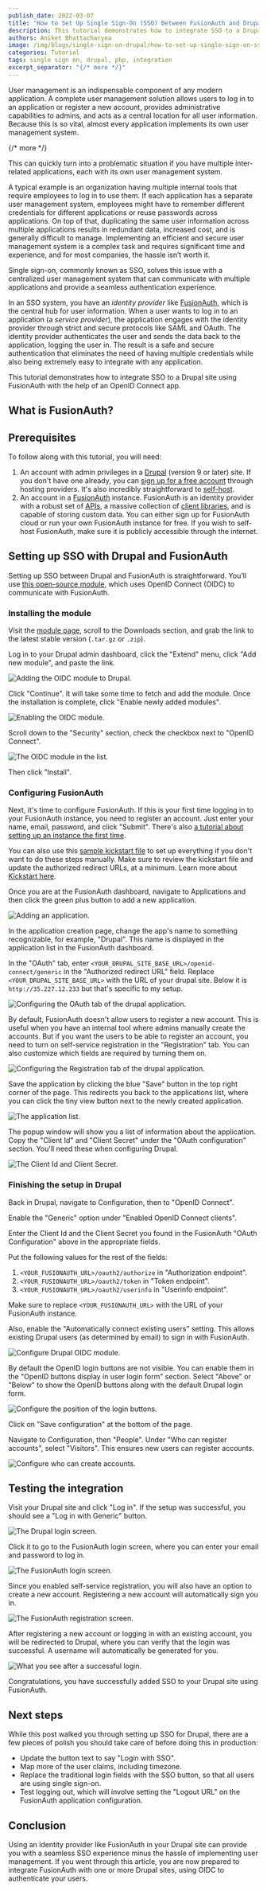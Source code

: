 ```yaml
---
publish_date: 2022-03-07 
title: "How to Set Up Single Sign-On (SSO) Between FusionAuth and Drupal"
description: This tutorial demonstrates how to integrate SSO to a Drupal site using FusionAuth with the help of an OpenID Connect app.
authors: Aniket Bhattacharyea
image: /img/blogs/single-sign-on-drupal/how-to-set-up-single-sign-on-sso-between-fusionauth-and-drupal.png
categories: Tutorial
tags: single sign on, drupal, php, integration
excerpt_separator: "{/* more */}"
---
```


User management is an indispensable component of any modern application. A complete user management solution allows users to log in to an application or register a new account, provides administrative capabilities to admins, and acts as a central location for all user information. Because this is so vital, almost every application implements its own user management system. 

{/* more */}

This can quickly turn into a problematic situation if you have multiple inter-related applications, each with its own user management system.

A typical example is an organization having multiple internal tools that require employees to log in to use them. If each application has a separate user management system, employees might have to remember different credentials for different applications or reuse passwords across applications. On top of that, duplicating the same user information across multiple applications results in redundant data, increased cost, and is generally difficult to manage. Implementing an efficient and secure user management system is a complex task and requires significant time and experience, and for most companies, the hassle isn’t worth it.

Single sign-on, commonly known as SSO, solves this issue with a centralized user management system that can communicate with multiple applications and provide a seamless authentication experience.

In an SSO system, you have an *identity provider* like [FusionAuth](/), which is the central hub for user information. When a user wants to log in to an application (a *service provider*), the application engages with the identity provider through strict and secure protocols like SAML and OAuth. The identity provider authenticates the user and sends the data back to the application, logging the user in. The result is a safe and secure authentication that eliminates the need of having multiple credentials while also being extremely easy to integrate with any application.

This tutorial demonstrates how to integrate SSO to a Drupal site using FusionAuth with the help of an OpenID Connect app.

## What is FusionAuth?

<WhatIsFusionAuth />

## Prerequisites

To follow along with this tutorial, you will need:

1. An account with admin privileges in a [Drupal](https://www.drupal.org/) (version 9 or later) site. If you don't have one already, you can [sign up for a free account](https://www.drupal.org/try-drupal) through hosting providers. It's also incredibly straightforward to [self-host](https://www.drupal.org/download).
2. An account in a [FusionAuth](/) instance. FusionAuth is an identity provider with a robust set of [APIs](/docs/apis/), a massive collection of [client libraries](/docs/sdks/), and is capable of storing custom data. You can either sign up for FusionAuth cloud or run your own FusionAuth instance for free. If you wish to self-host FusionAuth, make sure it is publicly accessible through the internet.

## Setting up SSO with Drupal and FusionAuth

Setting up SSO between Drupal and FusionAuth is straightforward. You’ll use [this open-source module](https://www.drupal.org/project/openid_connect), which uses OpenID Connect (OIDC) to communicate with FusionAuth.

### Installing the module

Visit the [module page](https://www.drupal.org/project/openid_connect), scroll to the Downloads section, and grab the link to the latest stable version (`.tar.gz` or `.zip`).

Log in to your Drupal admin dashboard, click the "Extend" menu, click "Add new module", and paste the link.

![Adding the OIDC module to Drupal.](/img/blogs/single-sign-on-drupal/add-oidc-module-to-drupal.png)

Click "Continue". It will take some time to fetch and add the module. Once the installation is complete, click "Enable newly added modules".

![Enabling the OIDC module.](/img/blogs/single-sign-on-drupal/enabling-modules.png)

Scroll down to the "Security" section, check the checkbox next to "OpenID Connect".

![The OIDC module in the list.](/img/blogs/single-sign-on-drupal/oidc-module-in-list.png)

Then click "Install".

### Configuring FusionAuth

Next, it's time to configure FusionAuth. If this is your first time logging in to your FusionAuth instance, you need to register an account. Just enter your name, email, password, and click "Submit". There's also [a tutorial about setting up an instance the first time](/docs/get-started/download-and-install/setup-wizard).

You can also use this [sample kickstart file](https://github.com/FusionAuth/fusionauth-example-kickstart/blob/main/example-apps/drupal-sso.json) to set up everything if you don't want to do these steps manually. Make sure to review the kickstart file and update the authorized redirect URLs, at a minimum. Learn more about [Kickstart here](/docs/get-started/download-and-install/development/kickstart).

Once you are at the FusionAuth dashboard, navigate to <Breadcrumb>Applications</Breadcrumb> and then click the green plus button to add a new application.

![Adding an application.](/img/blogs/single-sign-on-drupal/add-application.png)

In the application creation page, change the app's name to something recognizable, for example, "Drupal". This name is displayed in the application list in the FusionAuth dashboard.

In the "OAuth" tab, enter `<YOUR_DRUPAL_SITE_BASE_URL>/openid-connect/generic` in the "Authorized redirect URL" field. Replace `<YOUR_DRUPAL_SITE_BASE_URL>` with the URL of your drupal site. Below it is `http://35.227.12.233` but that's specific to my setup.

![Configuring the OAuth tab of the drupal application.](/img/blogs/single-sign-on-drupal/add-application-oauth-tab.png)

By default, FusionAuth doesn't allow users to register a new account. This is useful when you have an internal tool where admins manually create the accounts. But if you want the users to be able to register an account, you need to turn on self-service registration in the "Registration" tab. You can also customize which fields are required by turning them on.

![Configuring the Registration tab of the drupal application.](/img/blogs/single-sign-on-drupal/add-application-registration-tab.png)

Save the application by clicking the blue "Save" button in the top right corner of the page. This redirects you back to the applications list, where you can click the tiny view button next to the newly created application.

![The application list.](/img/blogs/single-sign-on-drupal/view-application-list.png)

The popup window will show you a list of information about the application. Copy the "Client Id" and "Client Secret" under the "OAuth configuration" section. You'll need these when configuring Drupal.

![The Client Id and Client Secret.](/img/blogs/single-sign-on-drupal/view-application-details.png)

### Finishing the setup in Drupal

Back in Drupal, navigate to <Breadcrumb>Configuration</Breadcrumb>, then to "OpenID Connect".

Enable the "Generic" option under "Enabled OpenID Connect clients".

Enter the Client Id and the Client Secret you found in the FusionAuth "OAuth Configuration" above in the appropriate fields.

Put the following values for the rest of the fields:

1. `<YOUR_FUSIONAUTH_URL>/oauth2/authorize` in "Authorization endpoint".
2. `<YOUR_FUSIONAUTH_URL>/oauth2/token` in "Token endpoint".
3. `<YOUR_FUSIONAUTH_URL>/oauth2/userinfo` in "Userinfo endpoint".

Make sure to replace `<YOUR_FUSIONAUTH_URL>` with the URL of your FusionAuth instance.

Also, enable the "Automatically connect existing users" setting. This allows existing Drupal users (as determined by email) to sign in with FusionAuth.

![Configure Drupal OIDC module.](/img/blogs/single-sign-on-drupal/configure-drupal-oidc.png)

By default the OpenID login buttons are not visible. You can enable them in the "OpenID buttons display in user login form" section. Select "Above" or "Below" to show the OpenID buttons along with the default Drupal login form.

![Configure the position of the login buttons.](/img/blogs/single-sign-on-drupal/login-button-position.png)

Click on "Save configuration" at the bottom of the page.

Navigate to <Breadcrumb>Configuration</Breadcrumb>, then "People". Under "Who can register accounts", select "Visitors". This ensures new users can register accounts.

![Configure who can create accounts.](/img/blogs/single-sign-on-drupal/drupal-create-accounts-setting.png)

## Testing the integration

Visit your Drupal site and click "Log in". If the setup was successful, you should see a "Log in with Generic" button.

![The Drupal login screen.](/img/blogs/single-sign-on-drupal/drupal-login-page.png)

Click it to go to the FusionAuth login screen, where you can enter your email and password to log in.

![The FusionAuth login screen.](/img/blogs/single-sign-on-drupal/fusionauth-login-screen.png)

Since you enabled self-service registration, you will also have an option to create a new account. Registering a new account will automatically sign you in.

![The FusionAuth registration screen.](/img/blogs/single-sign-on-drupal/fusionauth-registration-screen.png)

After registering a new account or logging in with an existing account, you will be redirected to Drupal, where you can verify that the login was successful. A username will automatically be generated for you.

![What you see after a successful login.](/img/blogs/single-sign-on-drupal/drupal-login-success.png)

Congratulations, you have successfully added SSO to your Drupal site using FusionAuth.

## Next steps

While this post walked you through setting up SSO for Drupal, there are a few pieces of polish you should take care of before doing this in production:

* Update the button text to say "Login with SSO".
* Map more of the user claims, including timezone.
* Replace the traditional login fields with the SSO button, so that all users are using single sign-on.
* Test logging out, which will involve setting the "Logout URL" on the FusionAuth application configuration.

## Conclusion

Using an identity provider like FusionAuth in your Drupal site can provide you with a seamless SSO experience minus the hassle of implementing user management. If you went through this article, you are now prepared to integrate FusionAuth with one or more Drupal sites, using OIDC to authenticate your users.

